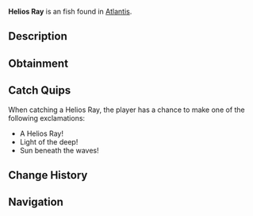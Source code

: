 {{FishInfobox
|image          = Helios Ray.png
|rarity         = Unusual
|sea            = First Sea
|location       = [[Atlantis]]
|sublocation    = 
|sources        = Fishing Rod
|radar_location = 
|xp             = 110
|weather        = Clear
|time           = Day
|season         = Summer
|bait           = Fish Head
|base_weight    = 6
|base_value     = 180
|weight_range   = 3
|base_chance    = 45
|base_resil     = 55
}}
'''Helios Ray''' is an {{Rarity|Unusual}} fish found in [[Atlantis]].

== Description ==
{{Description|These ray-like fish have skin that seems to capture and store sunlight, making them glow like miniature suns in the darker depths. Ancient texts suggest they once lit the streets of the sunken city.|Bestiary Entry}}

== Obtainment ==
{{Description|Sunken's Depth Pool|Bestiary Hint}}
{{Fish Availability|
Atlantis/Sunken Depths
|top_rods      = 
Astralhook Rod\76568.17\16805.9;
Ethereal Prism Rod\73349.73\14748.15;
Champions Rod\73165.86\8209.32;
Celestial Rod\72915.6\8368.94;
Rapid Rod\72228.31\10038.06;
Training Rod\64051.8\19086.24;
Flimsy Rod\47372.69\7768.82;
Nocturnal Rod\44013.47\26391.81;
Leviathan's Fang Rod\69924.19\12326.4;
No-Life Rod\69447.78\10785.05;
Avalanche Rod\69129.34\7442.52;
Depthseeker Rod\68949.62\8308.15;
Seraphic Rod\68612.91\10655.4;
Verdant Shear Rod\63923.31\9065.86;
Challenger's Rod\62817.3\9755.35;
Rod Of The Forgotten Fang\62599.4\9721.51;
Zeus Rod\58353.85\9062.19;
Rod Of The Depths\56799.27\8820.77;
Blazebringer Rod\56595.3\8555.89;
Volcanic Rod\54779.59\6877.72;
Rod Of The Exalted One\53870.6\8907.48;
Trident Rod\49489.26\7680;
Free Spirit Rod\49255.79\7649.29;
Steady Rod\35348.77\4515.46
|recommended   = Ethereal Prism Rod
}}

== Catch Quips ==
When catching a Helios Ray, the player has a chance to make one of the following exclamations:
* A Helios Ray!
* Light of the deep!
* Sun beneath the waves!

== Change History ==
{{Change History|{{subst:Current Version}}}}

== Navigation ==
{{Fish Navbox|Atlantis}}
